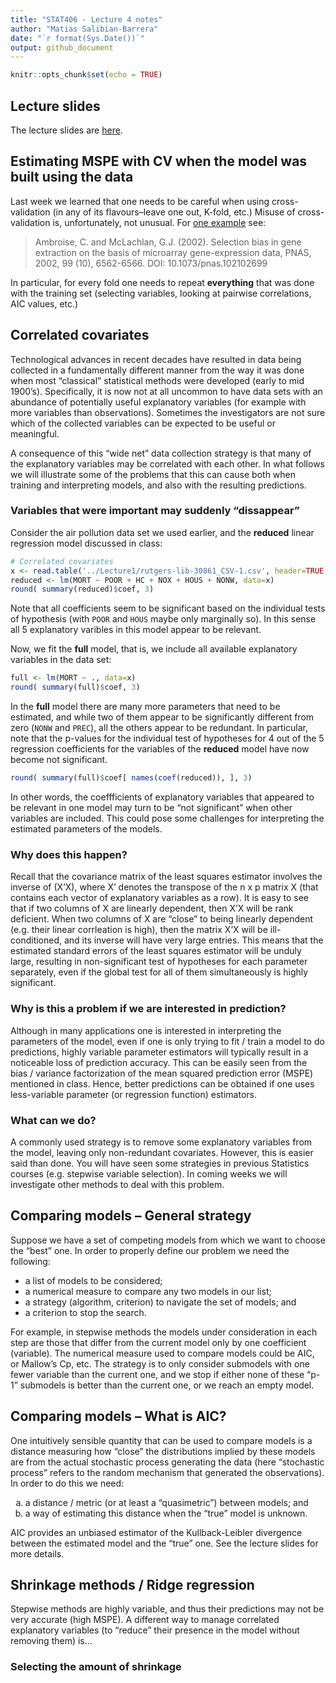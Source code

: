 ```yaml
---
title: "STAT406 - Lecture 4 notes"
author: "Matias Salibian-Barrera"
date: "`r format(Sys.Date())`"
output: github_document
---
```


```r
knitr::opts_chunk$set(echo = TRUE)
```

## Lecture slides

The lecture slides are [here](STAT406-17-lecture-4-preliminary.pdf).

## Estimating MSPE with CV when the model was built using the data

Last week we learned that one needs to be careful when using cross-validation (in any of its flavours--leave one out, K-fold, etc.) Misuse of cross-validation is, unfortunately,
not unusual. For [one example](https://doi.org/10.1073/pnas.102102699) see:

> Ambroise, C. and McLachlan, G.J. (2002). Selection bias in gene 
> extraction on the basis of microarray gene-expression data,
> PNAS, 2002, 99 (10), 6562-6566.
> DOI: 10.1073/pnas.102102699

In particular, for every fold one needs to repeat **everything** that was done with the training set (selecting variables, looking at pairwise correlations, AIC values, etc.)

## Correlated covariates

Technological advances in recent decades have resulted in data
being collected in a fundamentally different manner from the way
it was done when most "classical" statistical methods were developed
(early to mid 1900's).
Specifically, it is now not at all uncommon to have data sets with
an abundance of potentially useful explanatory variables 
(for example with more variables than observations). 
Sometimes the investigators are not sure which of the collected variables
can be
expected to be useful or meaningful. 

A consequence of this "wide net" data collection strategy is
that many of the explanatory variables may be correlated with
each other. In what follows we will illustrate some of the
problems that this can cause both when training and interpreting
models, and also with the resulting predictions.

### Variables that were important may suddenly "dissappear"

Consider the air pollution data set we used 
earlier, and the 
**reduced** linear regression model discussed in class:
```r
# Correlated covariates
x <- read.table('../Lecture1/rutgers-lib-30861_CSV-1.csv', header=TRUE, sep=',')
reduced <- lm(MORT ~ POOR + HC + NOX + HOUS + NONW, data=x)
round( summary(reduced)$coef, 3)
```
Note that all coefficients seem to be significant based on
the individual tests of hypothesis (with `POOR` and
`HOUS` maybe only marginally so). In this sense all 5
explanatory varibles in this model appear to be relevant.

Now, we fit the **full** model, that is, we include
all available explanatory variables in the data set:
```r
full <- lm(MORT ~ ., data=x)
round( summary(full)$coef, 3)
```
In the **full** model there 
are many more parameters that need to be estimated, and while two of
them appear to be significantly different from zero (`NONW`
and `PREC`), all the others appear to be redundant.
In particular, note that the p-values for the individual
test of hypotheses for 4 out of the 5
regression coefficients for the variables of the **reduced**
model have now become not significant.
```r
round( summary(full)$coef[ names(coef(reduced)), ], 3)
```
In other words, the coeffficients of 
explanatory variables that appeared to 
be relevant in one model may turn
to be "not significant" when other variables
are included. This could pose some challenges 
for interpreting the estimated parameters of the
models.


### Why does this happen?

Recall that the covariance matrix of the least squares estimator involves the
inverse of (X'X), where X' denotes the transpose of the n x p matrix X (that
contains each vector of explanatory variables as a row). It is easy to see
that if two columns of X are linearly dependent, then X'X will be rank deficient.
When two columns of X are "close" to being linearly dependent (e.g. their
linear corrleation is high), then the matrix X'X will be ill-conditioned, and
its inverse will have very large entries. This means that the estimated
standard errors of the least squares estimator will be unduly large, resulting
in non-significant test of hypotheses for each parameter separately, even if
the global test for all of them simultaneously is highly significant.

### Why is this a problem if we are interested in prediction?

Although in many applications one is interested in interpreting the parameters
of the model, even if one is only trying to fit / train a model to do
predictions, highly variable parameter estimators will typically result in
a noticeable loss of prediction accuracy. This can be easily seen from the
bias / variance factorization of the mean squared prediction error (MSPE)
mentioned in class. Hence, better predictions can be obtained if one
uses less-variable parameter (or regression function) estimators.

### What can we do?

A commonly used strategy is to remove some explanatory variables from the
model, leaving only non-redundant covariates. However, this is easier said than
done. You will have seen some strategies in previous Statistics
courses (e.g. stepwise variable selection). 
In coming weeks we will investigate other methods to deal with this problem.


## Comparing models -- General strategy

Suppose we have a set of competing models from which we want to choose the
"best" one. In order to properly define our problem we need the following:

* a list of models to be considered;
* a numerical measure to compare any two models in our list;
* a strategy (algorithm, criterion) to navigate the set of models; and
* a criterion to stop the search. 

For example, in stepwise methods the models under consideration in 
each step are those that differ from the current model only by one
coefficient (variable). The numerical measure used to compare models
could be AIC, or Mallow's Cp, etc. The strategy is to only consider 
submodels with one fewer variable than the current one, and we stop
if either none of these "p-1" submodels is better than the current one, or 
we reach an empty model. 

## Comparing models -- What is AIC?

One intuitively sensible quantity that can be used to compare models is a
distance measuring how "close" the distributions implied by these models are from the actual stochastic process generating the data (here "stochastic process" refers to the random mechanism that generated the observations). In order to do this we need:

a. a distance / metric (or at least a "quasimetric") between models; and 
a. a way of estimating this distance when the "true" model is unknown.

AIC provides an unbiased estimator of the Kullback-Leibler divergence 
between the estimated model and the "true" one. See the lecture slides
for more details. 

## Shrinkage methods / Ridge regression 

Stepwise methods are highly variable, and thus their predictions may not 
be very accurate (high MSPE). 
A different way to manage correlated explanatory variables (to "reduce" their
presence in the model without removing them) is...

### Selecting the amount of shrinkage




